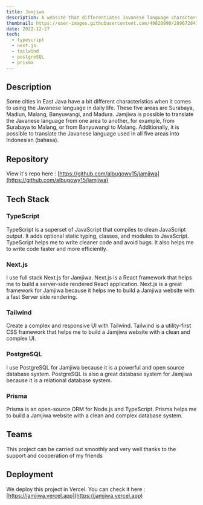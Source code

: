 ```yaml
---
title: Jamjiwa
description: A website that differentiates Javanese language characters in the East Java region
thumbnail: https://user-images.githubusercontent.com/49820990/209672841-6516536b-bad0-400f-8a7a-65bce3d9976d.png
date: 2022-12-27
tech:
  - typescript
  - next.js
  - tailwind
  - postgreSQL
  - prisma
---
```



## Description

Some cities in East Java have a bit different characteristics when it comes to using the Javanese language in daily life. These five areas are Surabaya, Madiun, Malang, Banyuwangi, and Madura. Jamjiwa is possible to translate the Javanese language from one area to another, for example, from Surabaya to Malang, or from Banyuwangi to Malang. Additionally, it is possible to translate the Javanese language used in all five areas into Indonesian (bahasa).

## Repository

View it's repo here : [https://github.com/albugowy15/jamjiwa](https://github.com/albugowy15/jamjiwa)

## Tech Stack

### TypeScript

TypeScript is a superset of JavaScript that compiles to clean JavaScript output. It adds optional static typing, classes, and modules to JavaScript. TypeScript helps me to write cleaner code and avoid bugs. It also helps me to write code faster and more efficiently.

### Next.js

I use full stack Next.js for Jamjiwa. Next.js is a React framework that helps me to build a server-side rendered React application. Next.js is a great framework for Jamjiwa because it helps me to build a Jamjiwa website with a fast Server side rendering.

### Tailwind

Create a complex and responsive UI with Tailwind. Tailwind is a utility-first CSS framework that helps me to build a Jamjiwa website with a clean and complex UI.

### PostgreSQL

I use PostgreSQL for Jamjiwa because it is a powerful and open source database system. PostgreSQL is also a great database system for Jamjiwa because it is a relational database system.

### Prisma

Prisma is an open-source ORM for Node.js and TypeScript. Prisma helps me to build a Jamjiwa website with a clean and complex database system.

## Teams

This project can be carried out smoothly and very well thanks to the support and cooperation of my friends

<div className='not-prose flex flex-wrap justify-center gap-3'>
  <CreditBadge
    img='https://github.com/masnurrm.png'
    username='masnurrm'
    url='https://github.com/masnurrm'
  />
  <CreditBadge
    img='https://github.com/angelaoryza.png'
    username='angelaoryza'
    url='https://github.com/angelaoryza'
  />
  <CreditBadge
    img='https://github.com/farroshsy.png'
    username='farroshsy'
    url='https://github.com/farroshsy'
  />
  <CreditBadge
    img='https://github.com/mail2418.png'
    username='mail2418'
    url='https://github.com/mail2418'
  />
</div>

## Deployment

We deploy this project in Vercel. You can check it here : [https://jamjiwa.vercel.app](https://jamjiwa.vercel.app)
